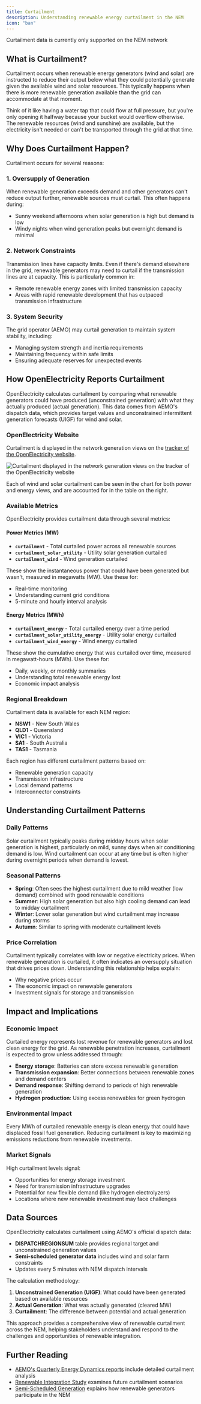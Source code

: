 ```yaml
---
title: Curtailment
description: Understanding renewable energy curtailment in the NEM
icon: "ban"
---
```


<Note>Curtailment data is currently only supported on the NEM network</Note>

## What is Curtailment?

Curtailment occurs when renewable energy generators (wind and solar) are instructed to reduce their output below what they could potentially generate given the available wind and solar resources. This typically happens when there is more renewable generation available than the grid can accommodate at that moment.

Think of it like having a water tap that could flow at full pressure, but you're only opening it halfway because your bucket would overflow otherwise. The renewable resources (wind and sunshine) are available, but the electricity isn't needed or can't be transported through the grid at that time.

## Why Does Curtailment Happen?

Curtailment occurs for several reasons:

### 1. **Oversupply of Generation**
When renewable generation exceeds demand and other generators can't reduce output further, renewable sources must curtail. This often happens during:
- Sunny weekend afternoons when solar generation is high but demand is low
- Windy nights when wind generation peaks but overnight demand is minimal

### 2. **Network Constraints**
Transmission lines have capacity limits. Even if there's demand elsewhere in the grid, renewable generators may need to curtail if the transmission lines are at capacity. This is particularly common in:
- Remote renewable energy zones with limited transmission capacity
- Areas with rapid renewable development that has outpaced transmission infrastructure

### 3. **System Security**
The grid operator (AEMO) may curtail generation to maintain system stability, including:
- Managing system strength and inertia requirements
- Maintaining frequency within safe limits
- Ensuring adequate reserves for unexpected events

## How OpenElectricity Reports Curtailment

OpenElectricity calculates curtailment by comparing what renewable generators could have produced (unconstrained generation) with what they actually produced (actual generation). This data comes from AEMO's dispatch data, which provides target values and unconstrained intermittent generation forecasts (UIGF) for wind and solar.

### OpenElectricity Website

Curtailment is displayed in the network generation views on the [tracker of the OpenElectricity website](https://explore.openelectricity.org.au/energy/nem/?range=7d&interval=30m&view=discrete-time&group=Detailed).

<Frame>
    <img src="/images/curtailment_frontend.png" alt="Curtailment displayed in the network generation views on the tracker of the OpenElectricity website" />
</Frame>

Each of wind and solar curtailment can be seen in the chart for both power and energy views, and are accounted for in the table on the right.

### Available Metrics

OpenElectricity provides curtailment data through several metrics:

#### Power Metrics (MW)
- **`curtailment`** - Total curtailed power across all renewable sources
- **`curtailment_solar_utility`** - Utility solar generation curtailed
- **`curtailment_wind`** - Wind generation curtailed

These show the instantaneous power that could have been generated but wasn't, measured in megawatts (MW). Use these for:
- Real-time monitoring
- Understanding current grid conditions
- 5-minute and hourly interval analysis

#### Energy Metrics (MWh)
- **`curtailment_energy`** - Total curtailed energy over a time period
- **`curtailment_solar_utility_energy`** - Utility solar energy curtailed
- **`curtailment_wind_energy`** - Wind energy curtailed

These show the cumulative energy that was curtailed over time, measured in megawatt-hours (MWh). Use these for:
- Daily, weekly, or monthly summaries
- Understanding total renewable energy lost
- Economic impact analysis

### Regional Breakdown

Curtailment data is available for each NEM region:
- **NSW1** - New South Wales
- **QLD1** - Queensland
- **VIC1** - Victoria
- **SA1** - South Australia
- **TAS1** - Tasmania

Each region has different curtailment patterns based on:
- Renewable generation capacity
- Transmission infrastructure
- Local demand patterns
- Interconnector constraints

## Understanding Curtailment Patterns

### Daily Patterns
Solar curtailment typically peaks during midday hours when solar generation is highest, particularly on mild, sunny days when air conditioning demand is low. Wind curtailment can occur at any time but is often higher during overnight periods when demand is lowest.

### Seasonal Patterns
- **Spring**: Often sees the highest curtailment due to mild weather (low demand) combined with good renewable conditions
- **Summer**: High solar generation but also high cooling demand can lead to midday curtailment
- **Winter**: Lower solar generation but wind curtailment may increase during storms
- **Autumn**: Similar to spring with moderate curtailment levels

### Price Correlation
Curtailment typically correlates with low or negative electricity prices. When renewable generation is curtailed, it often indicates an oversupply situation that drives prices down. Understanding this relationship helps explain:
- Why negative prices occur
- The economic impact on renewable generators
- Investment signals for storage and transmission

## Impact and Implications

### Economic Impact
Curtailed energy represents lost revenue for renewable generators and lost clean energy for the grid. As renewable penetration increases, curtailment is expected to grow unless addressed through:
- **Energy storage**: Batteries can store excess renewable generation
- **Transmission expansion**: Better connections between renewable zones and demand centers
- **Demand response**: Shifting demand to periods of high renewable generation
- **Hydrogen production**: Using excess renewables for green hydrogen

### Environmental Impact
Every MWh of curtailed renewable energy is clean energy that could have displaced fossil fuel generation. Reducing curtailment is key to maximizing emissions reductions from renewable investments.

### Market Signals
High curtailment levels signal:
- Opportunities for energy storage investment
- Need for transmission infrastructure upgrades
- Potential for new flexible demand (like hydrogen electrolyzers)
- Locations where new renewable investment may face challenges

## Data Sources

OpenElectricity calculates curtailment using AEMO's official dispatch data:
- **DISPATCHREGIONSUM** table provides regional target and unconstrained generation values
- **Semi-scheduled generator data** includes wind and solar farm constraints
- Updates every 5 minutes with NEM dispatch intervals

The calculation methodology:
1. **Unconstrained Generation (UIGF)**: What could have been generated based on available resources
2. **Actual Generation**: What was actually generated (cleared MW)
3. **Curtailment**: The difference between potential and actual generation

This approach provides a comprehensive view of renewable curtailment across the NEM, helping stakeholders understand and respond to the challenges and opportunities of renewable integration.

## Further Reading

- [AEMO's Quarterly Energy Dynamics reports](https://aemo.com.au/energy-systems/major-publications/quarterly-energy-dynamics-qed) include detailed curtailment analysis
- [Renewable Integration Study](https://aemo.com.au/energy-systems/major-publications/renewable-integration-study-ris) examines future curtailment scenarios
- [Semi-Scheduled Generation](https://aemo.com.au/energy-systems/electricity/national-electricity-market-nem/participate-in-the-market/registration) explains how renewable generators participate in the NEM
